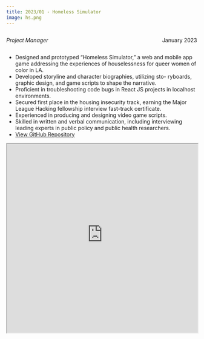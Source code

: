 ```yaml
---
title: 2023/01 - Homeless Simulator
image: hs.png
---
```


::: {style="overflow: hidden;"}
::: {style="float: left;"}
*Project Manager*
:::

::: {style="float: right;"}
January 2023
:::
:::

-   Designed and prototyped "Homeless Simulator," a web and mobile app game addressing the experiences of houselessness for queer women of color in LA.
-   Developed storyline and character biographies, utilizing sto- ryboards, graphic design, and game scripts to shape the narrative.
-   Proficient in troubleshooting code bugs in React JS projects in localhost environments.
-   Secured first place in the housing insecurity track, earning the Major League Hacking fellowship interview fast-track certificate.
-   Experienced in producing and designing video game scripts.
-   Skilled in written and verbal communication, including interviewing leading experts in public policy and public health researchers.
-   [View GitHub Repository](https://github.com/clairte/Day-In-A-Life){target="_blank"}

<iframe src="https://homeless-simulator.vercel.app" width="100%" height="500px">

</iframe>
